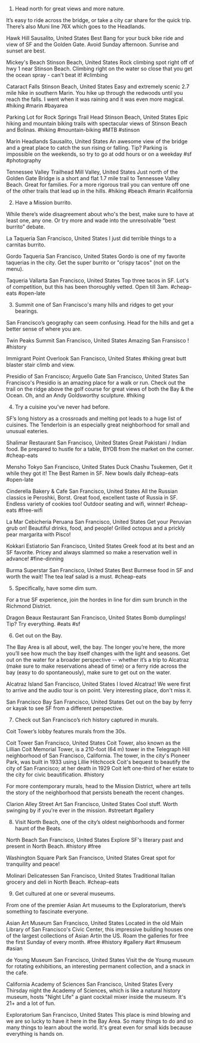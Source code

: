 1. Head north for great views and more nature.

It’s easy to ride across the bridge, or take a city car share for the quick trip. There’s also Muni line 76X which goes to the Headlands.





Hawk Hill
Sausalito, United States
Best Bang for your buck bike ride and view of SF and the Golden Gate. Avoid Sunday afternoon. Sunrise and sunset are best.




 





Mickey's Beach
Stinson Beach, United States
Rock climbing spot right off of hwy 1 near Stinson Beach. Climbing right on the water so close that you get the ocean spray - can't beat it! #climbing









Cataract Falls
Stinson Beach, United States
Easy and extremely scenic 2.7 mile hike in southern Marin. You hike up through the redwoods until you reach the falls. I went when it was raining and it was even more magical. #hiking #marin #bayarea









Parking Lot for Rock Springs Trail Head
Stinson Beach, United States
Epic hiking and mountain biking trails with spectacular views of Stinson Beach and Bolinas. #hiking #mountain-biking #MTB #stinson









Marin Headlands
Sausalito, United States
An awesome view of the bridge and a great place to catch the sun rising or falling. Tip? Parking is impossible on the weekends, so try to go at odd hours or on a weekday #sf #photography










Tennessee Valley Trailhead
Mill Valley, United States
Just north of the Golden Gate Bridge is a short and flat 1.7 mile trail to Tennessee Valley Beach. Great for families. For a more rigorous trail you can venture off one of the other trails that lead up in the hills. #hiking #beach #marin #california





2. Have a Mission burrito.

While there’s wide disagreement about who's the best, make sure to have at least one, any one. Or try more and wade into the unresolvable “best burrito” debate.
 




La Taqueria
San Francisco, United States
I just did terrible things to a carnitas burrito.









Gordo Taqueria
San Francisco, United States
Gordo is one of my favorite taquerias in the city. Get the super burrito or "crispy tacos" (not on the menu).









Taqueria Vallarta
San Francisco, United States
Top three tacos in SF. Lot's of competition, but this has been thoroughly vetted. Open till 3am. #cheap-eats #open-late





3. Summit one of San Francisco's many hills and ridges to get your bearings.


San Francisco’s geography can seem confusing. Head for the hills and get a better sense of where you are.





Twin Peaks Summit
San Francisco, United States
Amazing San Fransisco ! #history




 




Immigrant Point Overlook
San Francisco, United States
#hiking great butt blaster stair climb and view.




 




Presidio of San Francisco; Arguello Gate
San Francisco, United States
San Francisco's Presidio is an amazing place for a walk or run. Check out the trail on the ridge above the golf course for great views of both the Bay & the Ocean. Oh, and an Andy Goldsworthy sculpture. #hiking




 
4. Try a cuisine you've never had before.

SF’s long history as a crossroads and melting pot leads to a huge list of cuisines. The Tenderloin is an especially great neighborhood for small and unusual eateries.




Shalimar Restaurant
San Francisco, United States
Great Pakistani / Indian food. Be prepared to hustle for a table, BYOB from the market on the corner. #cheap-eats









Mensho Tokyo
San Francisco, United States
Duck Chashu Tsukemen, Get it while they got it! The Best Ramen in SF. New bowls daily #cheap-eats #open-late




 




Cinderella Bakery & Cafe
San Francisco, United States
All the Russian classics ie Peroshki, Borst. Great food, excellent taste of Russia in SF. Endless variety of cookies too! Outdoor seating and wifi, winner! #cheap-eats #free-wifi




 




La Mar Cebicheria Peruana
San Francisco, United States
Get your Peruvian grub on! Beautiful drinks, food, and people! Grilled octopus and a prickly pear margarita with Pisco!




 




Kokkari Estiatorio
San Francisco, United States
Greek food at its best and an SF favorite. Pricey and always slammed so make a reservation well in advance! #fine-dinning




 




Burma Superstar
San Francisco, United States
Best Burmese food in SF and worth the wait! The tea leaf salad is a must. #cheap-eats





5. Specifically, have some dim sum.

For a true SF experience, join the hordes in line for dim sum brunch in the Richmond District.




Dragon Beaux Restaurant
San Francisco, United States
Bomb dumplings! Tip? Try everything. #eats #sf





6. Get out on the Bay.

The Bay Area is all about, well, the bay. The longer you’re here, the more you’ll see how much the bay itself changes with the light and seasons. Get out on the water for a broader perspective -- whether it’s a trip to Alcatraz (make sure to make reservations ahead of time) or a ferry ride across the bay (easy to do spontaneously), make sure to get out on the water.
 




Alcatraz Island
San Francisco, United States
I loved Alcatraz! We were first to arrive and the audio tour is on point. Very interesting place, don't miss it.




 





San Francisco Bay
San Francisco, United States
Get out on the bay by ferry or kayak to see SF from a different perspective.






7. Check out San Francisco’s rich history captured in murals.

Coit Tower’s lobby features murals from the 30s.
 




Coit Tower
San Francisco, United States
Coit Tower, also known as the Lillian Coit Memorial Tower, is a 210-foot (64 m) tower in the Telegraph Hill neighborhood of San Francisco, California. The tower, in the city's Pioneer Park, was built in 1933 using Lillie Hitchcock Coit's bequest to beautify the city of San Francisco; at her death in 1929 Coit left one-third of her estate to the city for civic beautification. #history





For more contemporary murals, head to the Mission District, where art tells the story of the neighborhood that persists beneath the recent changes.





Clarion Alley Street Art
San Francisco, United States
Cool stuff. Worth swinging by if you're ever in the mission. #streetart #gallery




 

8. Visit North Beach, one of the city’s oldest neighborhoods and former haunt of the Beats. 





North Beach
San Francisco, United States
Explore SF's literary past and present in North Beach. #history #free









Washington Square Park
San Francisco, United States
Great spot for tranquility and peace!









Molinari Delicatessen
San Francisco, United States
Traditional Italian grocery and deli in North Beach. #cheap-eats




 
9. Get cultured at one or several museums.

From one of the premier Asian Art museums to the Exploratorium, there’s something to fascinate everyone.





Asian Art Museum
San Francisco, United States
Located in the old Main Library of San Francisco's Civic Center, this impressive building houses one of the largest collections of Asian Artin the US. Roam the galleries for free the first Sunday of every month. #free #history #gallery #art #museum #asian




 





de Young Museum
San Francisco, United States
Visit the de Young museum for rotating exhibitions, an interesting permanent collection, and a snack in the cafe.









California Academy of Sciences
San Francisco, United States
Every Thirsday night the Academy of Sciences, which is like a natural history museum, hosts "Night Life" a giant cocktail mixer inside the museum. It's 21+ and a lot of fun.




 





Exploratorium
San Francisco, United States
This place is mind blowing and we are so lucky to have it here in the Bay Area. So many things to do and so many things to learn about the world. It's great even for small kids because everything is hands on.




